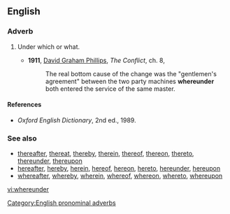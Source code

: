 ==English==

===Adverb===
{{en-adv|-}}

# {{archaic}} Under which or what.
#*'''1911''', [[w:David_Graham_Phillips|David Graham Phillips]], ''The Conflict'', ch. 8,
#*:The real bottom cause of the change was the "gentlemen's agreement" between the two party machines '''whereunder''' both entered the service of the same master.

====References====
*''Oxford English Dictionary'', 2nd ed., 1989.

===See also===
* [[thereafter]], [[thereat]], [[thereby]], [[therein]], [[thereof]], [[thereon]], [[thereto]], [[thereunder]], [[thereupon]]
* [[hereafter]], [[hereby]], [[herein]], [[hereof]], [[hereon]], [[hereto]], [[hereunder]], [[hereupon]]
* [[whereafter]], [[whereby]], [[wherein]], [[whereof]], [[whereon]], [[whereto]], [[whereupon]]

[[Category:English pronominal adverbs]]

[[vi:whereunder]]